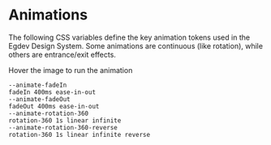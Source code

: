 
<Meta title="Design System/Animations" />

<h1 style={{ color: '#d61e2b' }}>Animations</h1>

<p style={{ color: '#ccc', marginBottom: '1rem' }}>
  The following CSS variables define the key animation tokens used in the Egdev Design System. Some animations are continuous (like rotation), while others are entrance/exit effects.
</p>

<p style={{ color: '#ccc', marginBottom: '1rem' }}>
  Hover the image to run the animation
</p>

<div style={{ display: 'flex', flexDirection: 'column', gap: '1.5rem', marginBottom: '2rem' }}>


  <div style={{ display: 'flex', alignItems: 'center', gap: '1rem' }}>
    <div style={{
      border: '2px solid #FF0F34',
      width: '40px',
      height: '40px',
      borderRadius: '50%',
      overflow: 'hidden',
      display: 'flex',
      justifyContent: 'center',
      alignItems: 'center',
      insetInline: '2px',
    }}>
      <div className="hover:animate-fadeIn" style={{
        width: '30px',
        height: '30px',
        borderRadius: '50%',
        backgroundColor: '#FF0F34',
        opacity: '0',
        transition: '0.4s ease-in-out',
        animationFillMode: 'forwards',
      }}></div>
    </div>
    <div style={{ color: '#fff', width: '200px' }}><code>--animate-fadeIn</code></div>
    <div style={{ color: '#888' }}><code>fadeIn 400ms ease-in-out</code></div>
  </div>


  <div style={{ display: 'flex', alignItems: 'center', gap: '1rem' }}>
    <div style={{
      border: '2px solid #FF0F34',
      width: '40px',
      height: '40px',
      borderRadius: '50%',
      overflow: 'hidden',
      display: 'flex',
      justifyContent: 'center',
      alignItems: 'center',
      insetInline: '2px',
    }}>
      <div className="hover:animate-fadeOut" style={{
        width: '30px',
        height: '30px',
        borderRadius: '50%',
        backgroundColor: '#FF0F34',
        opacity: '1',
        transition: '0.4s ease-in-out',
        animationFillMode: 'forwards',
      }}></div>
    </div>
    <div style={{ color: '#fff', width: '200px' }}><code>--animate-fadeOut</code></div>
    <div style={{ color: '#888' }}><code>fadeOut 400ms ease-in-out</code></div>
  </div>

  <div style={{ display: 'flex', alignItems: 'center', gap: '1rem' }}>
    <div  className="hover:animate-rotation-360"style={{
      width: '40px',
      height: '40px',
      backgroundColor: '#FF0F34',
      borderRadius: '4px',
    }}></div>
    <div style={{ color: '#fff', width: '200px' }}><code>--animate-rotation-360</code></div>
    <div style={{ color: '#888' }}><code>rotation-360 1s linear infinite</code></div>
  </div>

  <div style={{ display: 'flex', alignItems: 'center', gap: '1rem' }}>
    <div className="hover:animate-rotation-360-reverse"style={{
      width: '40px',
      height: '40px',
      backgroundColor: '#FF0F34',
      borderRadius: '4px',
    }}></div>
    <div style={{ color: '#fff', width: '200px' }}><code>--animate-rotation-360-reverse</code></div>
    <div style={{ color: '#888' }}><code>rotation-360 1s linear infinite reverse</code></div>
  </div>

</div>